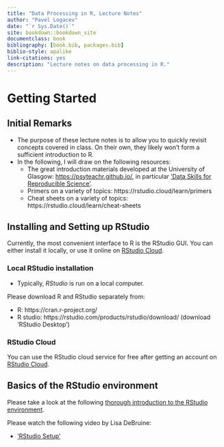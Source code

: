 ```yaml
--- 
title: "Data Processing in R, Lecture Notes"
author: "Pavel Logacev"
date: "`r Sys.Date()`"
site: bookdown::bookdown_site
documentclass: book
bibliography: [book.bib, packages.bib]
biblio-style: apalike
link-citations: yes
description: "Lecture notes on data processing in R."
---
```


<!--
Markdown basics: https://rmarkdown.rstudio.com/authoring_basics.html
-->

# Getting Started

## Initial Remarks

- The purpose of these lecture notes is to allow you to quickly revisit concepts covered in class. On their own, they likely won't form a sufficient introduction to R.
- In the following, I will draw on the following resources:
  - The great introduction materials developed at the University of Glasgow: <https://psyteachr.github.io/>, in particular ['Data Skills for Reproducible Science'](https://psyteachr.github.io/msc-data-skills/).
  - Primers on a variety of topics: https://rstudio.cloud/learn/primers
  - Cheat sheets on a variety of topics: https://rstudio.cloud/learn/cheat-sheets
  
  

<!--
- the O'Reiley book
- 
-->

## Installing and Setting up RStudio
Currently, the most convenient interface to R is the RStudio GUI. You can either install it locally, or use it online on [RStudio Cloud](https://rstudio.cloud/).

### Local RStudio installation
- Typically, *RStudio* is run on a local computer. 

Please download R and RStudio separately from:

  - R: https://cran.r-project.org/
  - R studio: https://rstudio.com/products/rstudio/download/ (download 'RStudio Desktop')
  
### RStudio Cloud
You can use the RStudio cloud service for free after getting an account on [RStudio Cloud](https://rstudio.cloud/).

<!--
## RStudio Interface 
- Let's take a look at the RStudio interface.
- Let's take a look at the [RStudio Cloud](https://rstudio.cloud) interface.
-->

## Basics of the RStudio environment
Please take a look at the following [thorough introduction to the RStudio environment](https://github.com/hbctraining/Intro-to-R/blob/master/lessons/01_introR-R-and-RStudio.md).

Please watch the following video by Lisa DeBruine:

- ['RStudio Setup'](https://www.youtube.com/watch?v=CbA6ZVlJE78&list=PLA2iRWVwbpTIweEBHD2dOKjZHK1atRmXt&index=2&ab_channel=LisaDeBruine)

<!--
This is a _sample_ book written in **Markdown**. You can use anything that Pandoc's Markdown supports, e.g., a math equation $a^2 + b^2 = c^2$.

The **bookdown** package can be installed from CRAN or Github:

```r
install.packages("bookdown")
# or the development version
# devtools::install_github("rstudio/bookdown")
```

Remember each Rmd file contains one and only one chapter, and a chapter is defined by the first-level heading `#`.

To compile this example to PDF, you need XeLaTeX. You are recommended to install TinyTeX (which includes XeLaTeX): <https://yihui.org/tinytex/>.

```r
# automatically create a bib database for R packages
knitr::write_bib(c(
  .packages(), 'bookdown', 'knitr', 'rmarkdown'
), 'packages.bib')
```
-->